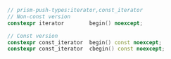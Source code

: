 ```cpp
// prism-push-types:iterator,const_iterator
// Non-const version
constexpr iterator        begin() noexcept;

// Const version
constexpr const_iterator  begin() const noexcept;
constexpr const_iterator  cbegin() const noexcept;
```